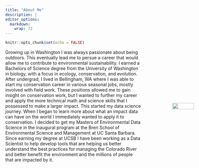 ```yaml
---
title: "About Me"
description: |
editor_options: 
  markdown: 
    wrap: 72
---
```


```r
knitr::opts_chunk$set(echo = FALSE)
```

<p style="display: flex; align-items: center; width: 150%">
  <span style="flex: 1;">
Growing up in Washington I was always passionate about being outdoors. This eventually lead me to persue a career that would allow me to contribute to environmental sustainability. I earned a Bachelors of Science degree from the University of Washington in biology, with a focus in ecology, conservation, and evolution. After undergrad, I lived in Bellingham, WA where I was able to start my conservation career in various seasonal jobs, mostly involved with field work. These positions allowed me to gain insight on conservation work, but I wanted to further my career and apply the more technical math and science skills that I possessed to make a larger impact. This started my data science journey. When I began to learn more about what an impact data can have on the world I immediately wanted to apply it to conservation. I decided to get my Masters of Environmental Data Science in the inaugural program at the Bren School of Environmental Science and Management at UC Santa Barbara. Since earning my degree at UCSB I have been working as a Data Scientist to help develop tools that are helping us better understand the best practices for managing the Colorado River and better benefit the environment and the millions of people that are impacted by it.
  </span>
  ![](images/Wylie_MEDS.JPG){width="30%" style="margin-left: 100px;"}
</p>


<!-- <center> -->
<!-- ![](images/Wylie_MEDS.JPG){width="30%"} -->
